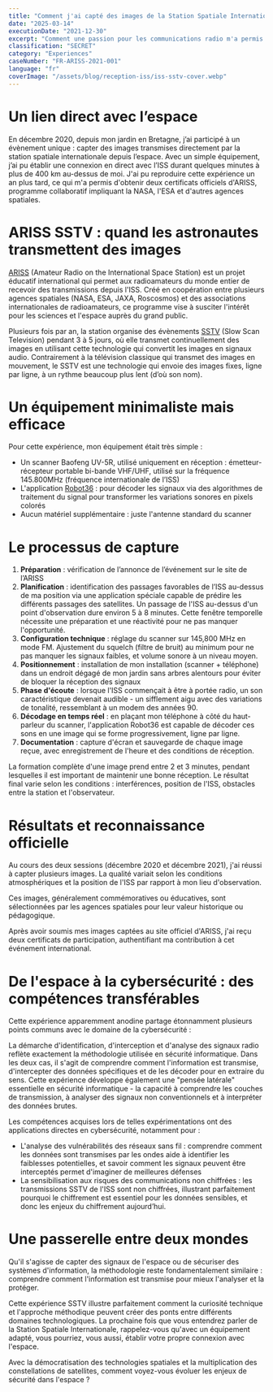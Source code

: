 ```yaml
---
title: "Comment j'ai capté des images de la Station Spatiale Internationale"
date: "2025-03-14"
executionDate: "2021-12-30"
excerpt: "Comment une passion pour les communications radio m'a permis de recevoir des images directement de l'ISS et d'obtenir des certificats officiels d'ARISS, programme soutenu par la NASA – une expérience qui partage étonnamment de nombreux aspects méthodologiques avec la cybersécurité."
classification: "SECRET"
category: "Experiences"
caseNumber: "FR-ARISS-2021-001"
language: "fr"
coverImage: "/assets/blog/reception-iss/iss-sstv-cover.webp"
---
```


# Un lien direct avec l’espace

En décembre 2020, depuis mon jardin en Bretagne, j’ai participé à un évènement unique : capter des images transmises directement par la station spatiale internationale depuis l’espace. Avec un simple équipement, j’ai pu établir une connexion en direct avec l’ISS durant quelques minutes à plus de 400 km au-dessus de moi. J'ai pu reproduire cette expérience un an plus tard, ce qui m'a permis d'obtenir deux certificats officiels d'ARISS, programme collaboratif impliquant la NASA, l'ESA et d'autres agences spatiales.

# ARISS SSTV : quand les astronautes transmettent des images

[ARISS](https://www.ariss.org/) (Amateur Radio on the International Space Station) est un projet éducatif international qui permet aux radioamateurs du monde entier de recevoir des transmissions depuis l'ISS. Créé en coopération entre plusieurs agences spatiales (NASA, ESA, JAXA, Roscosmos) et des associations internationales de radioamateurs, ce programme vise à susciter l'intérêt pour les sciences et l'espace auprès du grand public.

Plusieurs fois par an, la station organise des évènements [SSTV](https://en.wikipedia.org/wiki/Slow-scan_television) (Slow Scan Television) pendant 3 à 5 jours, où elle transmet continuellement des images en utilisant cette technologie qui convertit les images en signaux audio. Contrairement à la télévision classique qui transmet des images en mouvement, le SSTV est une technologie qui envoie des images fixes, ligne par ligne, à un rythme beaucoup plus lent (d’où son nom).

# Un équipement minimaliste mais efficace

Pour cette expérience, mon équipement était très simple :
- Un scanner Baofeng UV-5R, utilisé uniquement en réception : émetteur-récepteur portable bi-bande VHF/UHF, utilisé sur la fréquence 145.800MHz (fréquence internationale de l’ISS)
- L'application [Robot36](https://github.com/xdsopl/robot36) : pour décoder les signaux via des algorithmes de traitement du signal pour transformer les variations sonores en pixels colorés
- Aucun matériel supplémentaire : juste l'antenne standard du scanner

<TechnicalImage src="/assets/blog/reception-iss/baofeng-setup.webp" alt="Boafeng UV-5R" caption="Mon équipement minimaliste : un Baofeng UV-5R. Source: wikimedia.org" />

# Le processus de capture

1. **Préparation** : vérification de l’annonce de l’événement sur le site de l’ARISS
2. **Planification** : identification des passages favorables de l’ISS au-dessus de ma position via une application spéciale capable de prédire les différents passages des satellites. Un passage de l'ISS au-dessus d'un point d'observation dure environ 5 à 8 minutes. Cette fenêtre temporelle nécessite une préparation et une réactivité pour ne pas manquer l'opportunité. 
3. **Configuration technique** : réglage du scanner sur 145,800 MHz en mode FM. Ajustement du squelch (filtre de bruit) au minimum pour ne pas manquer les signaux faibles, et volume sonore à un niveau moyen.
4. **Positionnement** : installation de mon installation (scanner + téléphone) dans un endroit dégagé de mon jardin sans arbres alentours pour éviter de bloquer la réception des signaux
5. **Phase d'écoute** : lorsque l'ISS commençait à être à portée radio, un son caractéristique devenait audible - un sifflement aigu avec des variations de tonalité, ressemblant à un modem des années 90.
6. **Décodage en temps réel** : en plaçant mon téléphone à côté du haut-parleur du scanner, l'application Robot36 est capable de décoder ces sons en une image qui se forme progressivement, ligne par ligne.
7. **Documentation** : capture d'écran et sauvegarde de chaque image reçue, avec enregistrement de l'heure et des conditions de réception.

La formation complète d'une image prend entre 2 et 3 minutes, pendant lesquelles il est important de maintenir une bonne réception. Le résultat final varie selon les conditions : interférences, position de l'ISS, obstacles entre la station et l'observateur. 

# Résultats et reconnaissance officielle

Au cours des deux sessions (décembre 2020 et décembre 2021), j'ai réussi à capter plusieurs images. La qualité variait selon les conditions atmosphériques et la position de l'ISS par rapport à mon lieu d'observation.

<TechnicalImage src="/assets/blog/reception-iss/iss-image.webp" alt="Image reçue de l'ISS" caption="Image SSTV captée lors de l'événement ARISS de décembre 2020. Source: Photo personnelle" />

Ces images, généralement commémoratives ou éducatives, sont sélectionnées par les agences spatiales pour leur valeur historique ou pédagogique.

Après avoir soumis mes images captées au site officiel d'ARISS, j'ai reçu deux certificats de participation, authentifiant ma contribution à cet événement international.

<TechnicalImage src="/assets/blog/reception-iss/nasa-diploma.webp" alt="Certificat NASA ARISS" caption="Certificat officiel d'ARISS pour ma participation à l'événement SSTV de 2021. Source: Document personnel" />

# De l'espace à la cybersécurité : des compétences transférables

Cette expérience apparemment anodine partage étonnamment plusieurs points communs avec le domaine de la cybersécurité :

La démarche d'identification, d'interception et d'analyse des signaux radio reflète exactement la méthodologie utilisée en sécurité informatique. Dans les deux cas, il s'agit de comprendre comment l'information est transmise, d'intercepter des données spécifiques et de les décoder pour en extraire du sens.
Cette expérience développe également une "pensée latérale" essentielle en sécurité informatique - la capacité à comprendre les couches de transmission, à analyser des signaux non conventionnels et à interpréter des données brutes.

Les compétences acquises lors de telles expérimentations ont des applications directes en cybersécurité, notamment pour : 
- L'analyse des vulnérabilités des réseaux sans fil : comprendre comment les données sont transmises par les ondes aide à identifier les faiblesses potentielles, et savoir comment les signaux peuvent être interceptés permet d'imaginer de meilleures défenses
- La sensibilisation aux risques des communications non chiffrées : les transmissions SSTV de l'ISS sont non chiffrées, illustrant parfaitement pourquoi le chiffrement est essentiel pour les données sensibles, et donc les enjeux du chiffrement aujourd’hui.

# Une passerelle entre deux mondes

Qu'il s'agisse de capter des signaux de l'espace ou de sécuriser des systèmes d'information, la méthodologie reste fondamentalement similaire : comprendre comment l'information est transmise pour mieux l'analyser et la protéger.

Cette expérience SSTV illustre parfaitement comment la curiosité technique et l'approche méthodique peuvent créer des ponts entre différents domaines technologiques. La prochaine fois que vous entendrez parler de la Station Spatiale Internationale, rappelez-vous qu'avec un équipement adapté, vous pourriez, vous aussi, établir votre propre connexion avec l'espace.

Avec la démocratisation des technologies spatiales et la multiplication des constellations de satellites, comment voyez-vous évoluer les enjeux de sécurité dans l'espace ?
